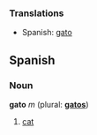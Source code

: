 ===Translations===
*Spanish: [[#Spanish|gato]]

==Spanish==

===Noun===
'''gato''' ''m''  (plural: '''[[gatos]]''')

# [[cat]]